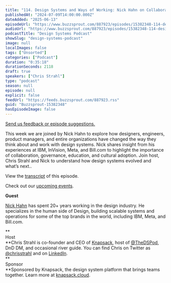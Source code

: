 ```yaml
---
title: "114. Design Systems and Ways of Working: Nick Hahn on Collaboration,  Adoption, and AI"
publishedAt: "2024-07-09T14:00:00.000Z"
dateAdded: "2025-06-13"
episodeUrl: "https://www.buzzsprout.com/887923/episodes/15382348-114-design-systems-and-ways-of-working-nick-hahn-on-collaboration-adoption-and-ai.mp3"
audioUrl: "https://www.buzzsprout.com/887923/episodes/15382348-114-design-systems-and-ways-of-working-nick-hahn-on-collaboration-adoption-and-ai.mp3"
podcastTitle: "Design Systems Podcast"
showSlug: "design-systems-podcast"
image: null
localImages: false
tags: ["Unsorted"]
categories: ["Podcast"]
duration: "0:35:18"
durationSeconds: 2118
draft: true
speakers: ["Chris Strahl"]
type: "podcast"
season: null
episode: null
explicit: false
feedUrl: "https://feeds.buzzsprout.com/887923.rss"
guid: "Buzzsprout-15382348"
hasEpisodeImage: false
---
```

[Send us feedback or episode suggestions.](https://www.buzzsprout.com/twilio/text_messages/887923/open_sms)

This week we are joined by Nick Hahn to explore how designers, engineers, product managers, and entire organizations have changed the way they think about and work with design systems. Nick shares insight from his experiences at IBM, InVision, Meta, and Bill.com to highlight the importance of collaboration, governance, education, and cultural adoption. Join host, Chris Strahl and Nick to understand how design systems evolved and what’s next..

View the [transcript](https://docs.google.com/document/d/10FfCTpZNX573CXU-17LY9yTHQUcGrQ7gSKgksQIZWqQ/edit?usp=sharing) of this episode.

Check out our [upcoming events](https://www.knapsack.cloud/events).  

**Guest**

[Nick Hahn](https://www.linkedin.com/in/nickhahn/) has spent 20+ years working in the design industry. He specializes in the human side of Design, building scalable systems and operations for some of the top brands in the world, including IBM, Meta, and Bill.com.

**  
Host  
**Chris Strahl is co-founder and CEO of [Knapsack](https://www.knapsack.cloud/), host of [@TheDSPod](https://twitter.com/thedspod), DnD DM, and occasional river guide. You can find Chris on Twitter as [@chrisstrahl](https://twitter.com/chrisstrahl) and on [LinkedIn](https://www.linkedin.com/in/chrisstrahl/).  
**  
Sponsor  
**Sponsored by Knapsack, the design system platform that brings teams together. Learn more at [knapsack.cloud](https://www.knapsack.cloud/?utm_source=podcast).
